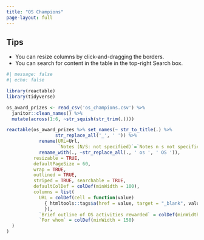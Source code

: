 ```yaml
---
title: "OS Champions"
page-layout: full
---
```


::: {.callout-tip}
## Tips

 - You can resize columns by click-and-dragging the borders.
 - You can search for content in the table in the top-right Search box.
:::

```r
#| message: false
#| echo: false

library(reactable)
library(tidyverse)

os_award_prizes <- read_csv('os_champions.csv') %>% 
  janitor::clean_names() %>% 
  mutate(across(1:6, ~str_squish(str_trim(.)))) 

reactable(os_award_prizes %>% set_names(~ str_to_title(.) %>%
                  str_replace_all('_', ' ')) %>% 
            rename(URL=Url, 
                   `Notes (N/S: not specified)`=`Notes n s not specified`) %>% 
            rename_with(., ~str_replace_all(., ' os ', ' OS ')), 
          resizable = TRUE,
          defaultPageSize = 60,
          wrap = TRUE,
          outlined = TRUE,
          striped = TRUE, searchable = TRUE,
          defaultColDef = colDef(minWidth = 100),
          columns = list(
            URL = colDef(cell = function(value) 
              { htmltools::tags$a(href = value, target = "_blank", value)
              }),
            `Brief outline of OS activities rewarded` = colDef(minWidth = 200),
            `For whom` = colDef(minWidth = 150)
  )
)
```

